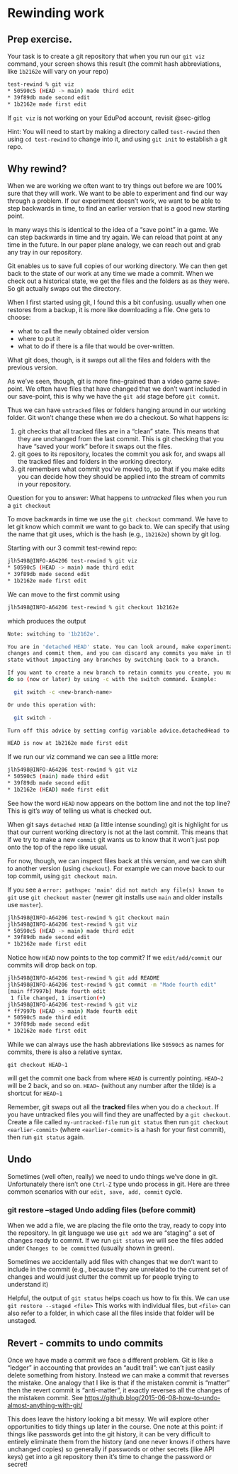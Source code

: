 # Rewinding work {#sec-rewinding}

## Prep exercise.

Your task is to create a git repository that when you run our `git viz` command, your screen shows this result (the commit hash abbreviations, like `1b2162e` will vary on your repo)

``` bash
test-rewind % git viz                         
* 50590c5 (HEAD -> main) made third edit
* 39f89db made second edit
* 1b2162e made first edit
```

If `git viz` is not working on your EduPod account, revisit @sec-gitlog 

Hint: You will need to start by making a directory called `test-rewind` then using `cd test-rewind` to change into it, and using `git init` to establish a git repo.

## Why rewind?

When we are working we often want to try things out before we are 100% sure that they will work. We want to be able to experiment and find our way through a problem. If our experiment doesn't work, we want to be able to step backwards in time, to find an earlier version that is a good new starting point.

In many ways this is identical to the idea of a "save point" in a game. We can step backwards in time and try again. We can reload that point at any time in the future. In our paper plane analogy, we can reach out and grab any tray in our repository.

Git enables us to save full copies of our working directory. We can then get back to the state of our work at any time we made a commit. When we check out a historical state, we get the files and the folders as as they were. So git actually swaps out the directory.

When I first started using git, I found this a bit confusing. usually when one restores from a backup, it is more like downloading a file. One gets to choose: 

- what to call the newly obtained older version 
- where to put it 
- what to do if there is a file that would be over-written.

What git does, though, is it swaps out all the files and folders with the previous version.

As we've seen, though, git is more fine-grained than a video game save-point. We often have files that have changed that we don't want included in our save-point, this is why we have the `git add` stage before `git commit`.

Thus we can have `untracked` files or folders hanging around in our working folder. Git won't change these when we do a checkout. So what happens is:

1.  git checks that all tracked files are in a "clean" state. This means that they are unchanged from the last commit. This is git checking that you have "saved your work" before it swaps out the files.
2.  git goes to its repository, locates the commit you ask for, and swaps all the tracked files and folders in the working directory.
3.  git remembers what commit you've moved to, so that if you make edits you can decide how they should be applied into the stream of commits in your repository.

Question for you to answer: What happens to _untracked_ files when you run a `git checkout`

To move backwards in time we use the `git checkout` command. We have to let git know which commit we want to go back to. We can specify that using the name that git uses, which is the hash (e.g., `1b2162e`) shown by git log.

Starting with our 3 commit test-rewind repo:

``` bash
jlh5498@INFO-A64206 test-rewind % git viz
* 50590c5 (HEAD -> main) made third edit
* 39f89db made second edit
* 1b2162e made first edit
```

We can move to the first commit using

``` bash
jlh5498@INFO-A64206 test-rewind % git checkout 1b2162e
```

which produces the output

``` bash
Note: switching to '1b2162e'.

You are in 'detached HEAD' state. You can look around, make experimental
changes and commit them, and you can discard any commits you make in this
state without impacting any branches by switching back to a branch.

If you want to create a new branch to retain commits you create, you may
do so (now or later) by using -c with the switch command. Example:

  git switch -c <new-branch-name>

Or undo this operation with:

  git switch -

Turn off this advice by setting config variable advice.detachedHead to false

HEAD is now at 1b2162e made first edit
```

If we run our viz command we can see a little more:

``` bash
jlh5498@INFO-A64206 test-rewind % git viz
* 50590c5 (main) made third edit
* 39f89db made second edit
* 1b2162e (HEAD) made first edit
```

See how the word `HEAD` now appears on the bottom line and not the top line? This is git's way of telling us what is checked out.

When git says `detached HEAD` (a little intense sounding) git is highlight for us that our current working directory is not at the last commit. This means that if we try to make a new `commit` git wants us to know that it won't just pop onto the top of the repo like usual.

For now, though, we can inspect files back at this version, and we can shift to another version (using `checkout`). For example we can move back to our top commit, using `git checkout main`.

If you see a `error: pathspec 'main' did not match any file(s) known to git` use `git checkout master` (newer git installs use `main` and older installs use `master`).

``` bash
jlh5498@INFO-A64206 test-rewind % git checkout main
jlh5498@INFO-A64206 test-rewind % git viz
* 50590c5 (HEAD -> main) made third edit
* 39f89db made second edit
* 1b2162e made first edit
```

Notice how `HEAD` now points to the top commit? If we `edit/add/commit` our commits will drop back on top.

``` bash
jlh5498@INFO-A64206 test-rewind % git add README 
jlh5498@INFO-A64206 test-rewind % git commit -m "Made fourth edit"
[main ff7997b] Made fourth edit
 1 file changed, 1 insertion(+)
jlh5498@INFO-A64206 test-rewind % git viz
* ff7997b (HEAD -> main) Made fourth edit
* 50590c5 made third edit
* 39f89db made second edit
* 1b2162e made first edit
```

While we can always use the hash abbreviations like `50590c5` as names for commits, there is also a relative syntax.

`git checkout HEAD~1`

will get the commit one back from where `HEAD` is currently pointing.  `HEAD~2` will be 2 back, and so on.  `HEAD~` (without any number after the tilde) is a shortcut for `HEAD~1`

Remember, git swaps out all the **tracked** files when you do a `checkout`. If you have untracked files you will find they are unaffected by a `git checkout`. Create a file called `my-untracked-file` run `git status` then run `git checkout <earlier-commit>` (where `<earlier-commit>` is a hash for your first commit), then run `git status` again.

## Undo

Sometimes (well often, really) we need to undo things we've done in git. Unfortunately there isn't one `Ctrl-Z` type undo process in git.  Here are three common scenarios with our `edit, save, add, commit` cycle.

### git restore --staged Undo adding files (before commit)

When we add a file, we are placing the file onto the tray, ready to copy into the repository. In git language we use `git add` we are "staging" a set of changes ready to commit. If we run `git status` we will see the files added under `Changes to be committed` (usually shown in green).

Sometimes we accidentally add files with changes that we don't want to include in the commit (e.g., because they are unrelated to the current set of changes and would just clutter the commit up for people trying to understand it)

Helpful, the output of `git status` helps coach us how to fix this.  We can use `git restore --staged <file>` This works with individual files, but `<file>` can also refer to a folder, in which case all the files inside that folder will be unstaged.

## Revert - commits to undo commits

Once we have made a commit we face a different problem.  Git is like a "ledger" in accounting that provides an "audit trail": we can't just easily delete something from history.  Instead we can make a commit that reverses the mistake.  One analogy that I like is that if the mistaken commit is "matter" then the revert commit is "anti-matter", it exactly reverses all the changes of the mistaken commit. See <https://github.blog/2015-06-08-how-to-undo-almost-anything-with-git/>

This does leave the history looking a bit messy. We will explore other opportunities to tidy things up later in the course.  One note at this point: if things like passwords get into the git history, it can be very difficult to entirely eliminate them from the history (and one never knows if others have unchanged copies) so generally if passwords or other secrets (like API keys) get into a git repository then it's time to change the password or secret!